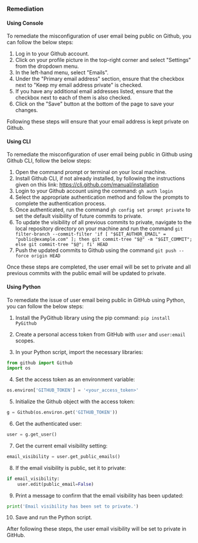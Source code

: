 ### Remediation

#### Using Console

To remediate the misconfiguration of user email being public on Github, you can follow the below steps:

1. Log in to your Github account.
2. Click on your profile picture in the top-right corner and select "Settings" from the dropdown menu.
3. In the left-hand menu, select "Emails".
4. Under the "Primary email address" section, ensure that the checkbox next to "Keep my email address private" is checked.
5. If you have any additional email addresses listed, ensure that the checkbox next to each of them is also checked.
6. Click on the "Save" button at the bottom of the page to save your changes.

Following these steps will ensure that your email address is kept private on Github.

#### Using CLI

To remediate the misconfiguration of user email being public in Github using Github CLI, follow the below steps:

1. Open the command prompt or terminal on your local machine.
2. Install Github CLI, if not already installed, by following the instructions given on this link: https://cli.github.com/manual/installation
3. Login to your Github account using the command: `gh auth login`
4. Select the appropriate authentication method and follow the prompts to complete the authentication process.
5. Once authenticated, run the command `gh config set prompt private` to set the default visibility of future commits to private.
6. To update the visibility of all previous commits to private, navigate to the local repository directory on your machine and run the command `git filter-branch --commit-filter 'if [ "$GIT_AUTHOR_EMAIL" = "public@example.com" ]; then git commit-tree "$@" -m "$GIT_COMMIT"; else git commit-tree "$@"; fi' HEAD`
7. Push the updated commits to Github using the command `git push --force origin HEAD`

Once these steps are completed, the user email will be set to private and all previous commits with the public email will be updated to private.

#### Using Python

To remediate the issue of user email being public in GitHub using Python, you can follow the below steps:

1. Install the PyGithub library using the pip command: `pip install PyGithub`

2. Create a personal access token from GitHub with `user` and `user:email` scopes.

3. In your Python script, import the necessary libraries:

```python
from github import Github
import os
```

4. Set the access token as an environment variable:

```python
os.environ['GITHUB_TOKEN'] = '<your_access_token>'
```

5. Initialize the Github object with the access token:

```python
g = Github(os.environ.get('GITHUB_TOKEN'))
```

6. Get the authenticated user:

```python
user = g.get_user()
```

7. Get the current email visibility setting:

```python
email_visibility = user.get_public_emails()
```

8. If the email visibility is public, set it to private:

```python
if email_visibility:
    user.edit(public_email=False)
```

9. Print a message to confirm that the email visibility has been updated:

```python
print('Email visibility has been set to private.')
```

10. Save and run the Python script.

After following these steps, the user email visibility will be set to private in GitHub.

